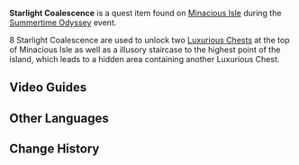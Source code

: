 {{Stub|Locations}}
{{Item Infobox
|id           = 101908
|image        = Item Starlight Coalescence.png
|type         = Quest Items
|group        = Event Items
|description  = A translucent crystal that seems to hold coalescent starlight within it. This item seems to be key to solving a certain mechanism puzzle somewhere.
|source1      = Found on [[Minacious Isle/2.8|Minacious Isle]]
|event        = Summertime Odyssey
}}
'''Starlight Coalescence''' is a quest item found on [[Minacious Isle/2.8|Minacious Isle]] during the [[Summertime Odyssey]] event.

8 Starlight Coalescence are used to unlock two [[Luxurious Chest]]s at the top of Minacious Isle as well as a illusory staircase to the highest point of the island, which leads to a hidden area containing another Luxurious Chest.

<!--
==Locations==
<gallery hideaddbutton="true" captionalign="center">

</gallery>

-->

==Video Guides==
{{EVT
|video1   = https://youtu.be/TCmrjQ1nt4k
|caption1 = Starlight Coalescence Guide

|video2   = https://youtu.be/LqDZsSPtApQ
|caption2 = Starlight Coalescence Locations & Constellation Puzzle
}}

==Other Languages==
{{Other Languages
|default_hidden = 1
|en      = Starlight Coalescence
|zhs     = 星光凝核
|zhs_rm  = Xīngguāng Nínghé
|zht     = 星光凝核
|zht_rm  = Xīngguāng Nínghé
|ja      = 星光凝核
|ja_rm   = Seikou Gyoukaku{{Assumed}}
|ko      = 응축된 별빛
|ko_rm   = Eungchukdoen Byeolbit
|es      = Núcleo estelar
|fr      = Nucléus stellaire
|ru      = Слияние звёздного света
|th      = แกนรวมแสงดาว
|th_rm   = 
|vi      = Ánh Sao Ngưng Tụ
|de      = Sternenlicht-Kondenskern
|id      = Leburan Cahaya Bintang
|pt      = Núcleo da Luz Estelar
}}

==Change History==
{{Change History|2.8}}